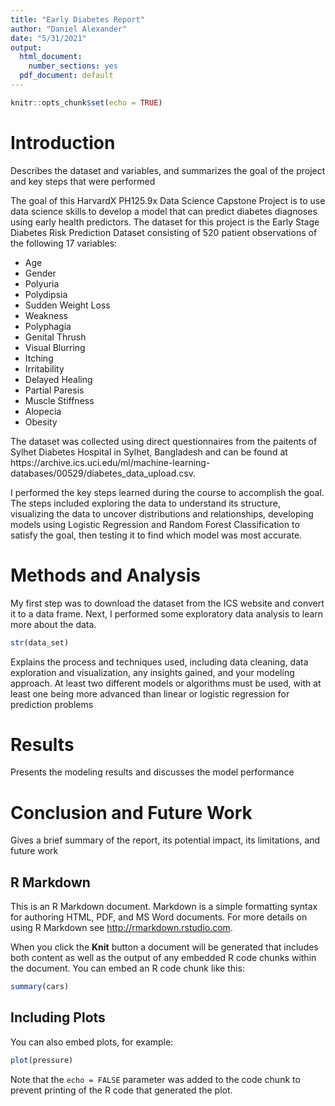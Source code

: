 ```yaml
---
title: "Early Diabetes Report"
author: "Daniel Alexander"
date: "5/31/2021"
output:
  html_document:
    number_sections: yes
  pdf_document: default
---
```


```r
knitr::opts_chunk$set(echo = TRUE)
```

# Introduction

Describes the dataset and variables, and summarizes the goal of the project and key steps that were performed

The goal of this HarvardX PH125.9x Data Science Capstone Project is to use data science skills to develop a model that can predict diabetes diagnoses using early health predictors.  The dataset for this project is the Early Stage Diabetes Risk Prediction Dataset consisting of 520 patient observations of the following 17 variables:

* Age
* Gender
* Polyuria
* Polydipsia
* Sudden Weight Loss
* Weakness
* Polyphagia
* Genital Thrush
* Visual Blurring
* Itching
* Irritability
* Delayed Healing
* Partial Paresis
* Muscle Stiffness
* Alopecia
* Obesity

The dataset was collected using direct questionnaires from the paitents of Sylhet Diabetes Hospital in Sylhet, Bangladesh and can be found at https://archive.ics.uci.edu/ml/machine-learning-databases/00529/diabetes_data_upload.csv.  

I performed the key steps learned during the course to accomplish the goal. The steps included exploring the data to understand its structure, visualizing the data to uncover distributions and relationships, developing models using Logistic Regression and Random Forest Classification to satisfy the goal, then testing it to find which model was most accurate.  



# Methods and Analysis

My first step was to download the dataset from the ICS website and convert it to a data frame.  Next, I performed some exploratory data analysis to learn more about the data.  

```r
str(data_set)
```

Explains the process and techniques used, including data cleaning, data exploration and visualization, any insights gained, and your modeling approach. At least two different models or algorithms must be used, with at least one being more advanced than linear or logistic regression for prediction problems

# Results

Presents the modeling results and discusses the model performance

# Conclusion and Future Work

Gives a brief summary of the report, its potential impact, its limitations, and future work

## R Markdown

This is an R Markdown document. Markdown is a simple formatting syntax for authoring HTML, PDF, and MS Word documents. For more details on using R Markdown see <http://rmarkdown.rstudio.com>.

When you click the **Knit** button a document will be generated that includes both content as well as the output of any embedded R code chunks within the document. You can embed an R code chunk like this:

```r
summary(cars)
```

## Including Plots

You can also embed plots, for example:

```r
plot(pressure)
```

Note that the `echo = FALSE` parameter was added to the code chunk to prevent printing of the R code that generated the plot.
